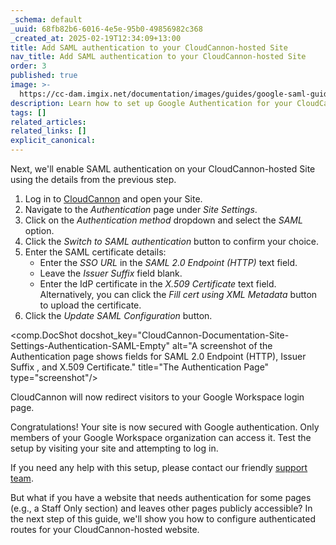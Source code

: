 ```yaml
---
_schema: default
_uuid: 68fb82b6-6016-4e5e-95b0-49856982c368
_created_at: 2025-02-19T12:34:09+13:00
title: Add SAML authentication to your CloudCannon-hosted Site
nav_title: Add SAML authentication to your CloudCannon-hosted Site
order: 3
published: true
image: >-
  https://cc-dam.imgix.net/documentation/images/guides/google-saml-guide/CloudCannon-Documentation-Google-SAML-Guide.png
description: Learn how to set up Google Authentication for your CloudCannon site.
tags: []
related_articles:
related_links: []
explicit_canonical:
---
```

Next, we'll enable SAML authentication on your CloudCannon-hosted Site using the details from the previous step.

1. Log in to [CloudCannon](https://app.cloudcannon.com/) and open your Site.
2. Navigate to the *Authentication* page under *Site Settings*.
3. Click on the *Authentication method* dropdown and select the *SAML* option.
4. Click the *Switch to SAML authentication* button to confirm your choice.
5. Enter the SAML certificate details:
   * Enter the *SSO URL* in the *SAML 2.0 Endpoint (HTTP)* text field.
   * Leave the *Issuer Suffix* field blank.
   * Enter the IdP certificate in the *X.509 Certificate* text field. Alternatively, you can click the *Fill cert using XML Metadata*  button to upload the certificate.
6. Click the *Update SAML Configuration* button.

<comp.DocShot docshot_key="CloudCannon-Documentation-Site-Settings-Authentication-SAML-Empty" alt="A screenshot of the Authentication page shows fields for SAML 2.0 Endpoint (HTTP), Issuer Suffix , and X.509 Certificate." title="The Authentication Page" type="screenshot"/>

CloudCannon will now redirect visitors to your Google Workspace login page.

Congratulations! Your site is now secured with Google authentication. Only members of your Google Workspace organization can access it. Test the setup by visiting your site and attempting to log in.

If you need any help with this setup, please contact our friendly [support team](/support/).

But what if you have a website that needs authentication for some pages (e.g., a Staff Only section) and leaves other pages publicly accessible? In the next step of this guide, we'll show you how to configure authenticated routes for your CloudCannon-hosted website.